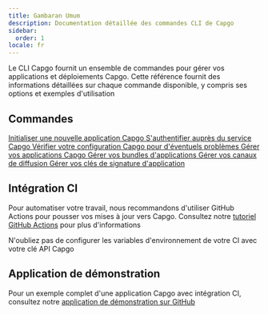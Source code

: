 ```yaml
---
title: Gambaran Umum
description: Documentation détaillée des commandes CLI de Capgo
sidebar:
  order: 1
locale: fr
---
```



Le CLI Capgo fournit un ensemble de commandes pour gérer vos applications et déploiements Capgo. Cette référence fournit des informations détaillées sur chaque commande disponible, y compris ses options et exemples d'utilisation

## Commandes

<CardGrid stagger>
  <a href="/init/">
    <Card title="init" icon="rocket">
      Initialiser une nouvelle application Capgo
    </Card>
  </a>

  <a href="/login/">
    <Card title="login" icon="approve-check">
      S'authentifier auprès du service Capgo
    </Card>
  </a>

  <a href="/docs/cli/reference/doctor/">
    <Card title="doctor" icon="approve-check-circle">
      Vérifier votre configuration Capgo pour d'éventuels problèmes
    </Card>
  </a>

  <a href="/docs/cli/reference/app/">
    <Card title="app" icon="seti:default">
      Gérer vos applications Capgo
    </Card>
  </a>

  <a href="/docs/cli/reference/bundle/">
    <Card title="bundle" icon="seti:html">
      Gérer vos bundles d'applications
    </Card>
  </a>

  <a href="/docs/cli/reference/channel/">
    <Card title="channel" icon="seti:git">
      Gérer vos canaux de diffusion
    </Card>
  </a>

  <a href="/docs/cli/reference/key/">
    <Card title="key" icon="seti:lock">
      Gérer vos clés de signature d'application
    </Card>
  </a>
</CardGrid>

## Intégration CI

Pour automatiser votre travail, nous recommandons d'utiliser GitHub Actions pour pousser vos mises à jour vers Capgo. Consultez notre [tutoriel GitHub Actions](https://capgo.app/blog/automatic-build-and-release-with-github-actions/) pour plus d'informations

N'oubliez pas de configurer les variables d'environnement de votre CI avec votre clé API Capgo

## Application de démonstration

Pour un exemple complet d'une application Capgo avec intégration CI, consultez notre [application de démonstration sur GitHub](https://github.com/Cap-go/demo-app/)

